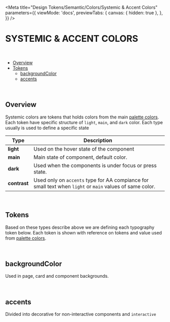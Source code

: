 
<Meta
  title="Design Tokens/Semantic/Colors/Systemic & Accent Colors"
  parameters={{
    viewMode: 'docs',
    previewTabs: {
      canvas: { hidden: true },
    },
  }}
/>

# SYSTEMIC & ACCENT COLORS

<br />

- [Overview](#overview)
- [Tokens](#tokens)
  - [backgroundColor](#backgroundcolor)
  - [accents](#accents)

<br />

## Overview

Systemic colors are tokens that holds colors from the main [palette colors](?path=/docs/guide-colors--page). Each token have specific structure of `light`, `main`, and `dark` color.
Each type usually is used to define a specific state

| Type         | Description                                                                                              |
| ------------ | -------------------------------------------------------------------------------------------------------- |
| **light**    | Used on the hover state of the component                                                                 |
| **main**     | Main state of component, default color.                                                                  |
| **dark**     | Used when the components is under focus or press state.                                                  |
| **contrast** | Used only on `accents` type for AA compiance for small text when `light` or `main` values of same color. |

<br />

## Tokens

Based on these types describe above we are defining each typography token below. Each token is shown with reference on tokens and value used from [palette colors](?path=/docs/guide-colors--page).

<br />

## backgroundColor

Used in page, card and component backgrounds.

<br />
<TokenBackgroundColorsShowcase type={'systemic'} />

## accents

Divided into decorative for non-interactive components and `interactive`

<br />
<TokenBackgroundColorsShowcase type={'accents'} />
